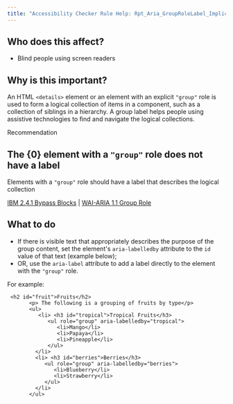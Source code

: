```yaml
---
title: "Accessibility Checker Rule Help: Rpt_Aria_GroupRoleLabel_Implicit"
---
```


<div className="toolHelp">
<Row>
<Column colLg={5} colMd={3} colSm={4} className="toolLeft">

## Who does this affect?

* Blind people using screen readers

## Why is this important?

An HTML `<details>` element or an element with an explicit `"group"` role is used to form a logical collection of items in a component, such as a collection of siblings in a hierarchy. A group label helps people using assistive technologies to find and navigate the logical collections.

</Column>
<Column colLg={11} colMd={5} colSm={4} className="toolMain">

<div id="locLevel" className="level-violation">Recommendation</div>

## The {0} element with a `"group"` role does not have a label
Elements with a `"group"` role should have a label that describes the logical collection

[IBM 2.4.1 Bypass Blocks](http://www.ibm.com/able/guidelines/ci162/bypass_blocks.html) | [WAI-ARIA 1.1 Group Role](https://www.w3.org/TR/wai-aria-1.1/#group)

<div id="locSnippet"></div>

## What to do

* If there is visible text that appropriately describes the purpose of the group content, set the element's `aria-labelledby` attribute to the `id` value of that text (example below);
* OR, use the `aria-label` attribute to add a label directly to the element with the `"group"` role.

For example:

```
 <h2 id="fruit">Fruits</h2>
       <p> The following is a grouping of fruits by type</p>
       <ul>
          <li> <h3 id="tropical">Tropical Fruits</h3>
             <ul role="group" aria-labelledby="tropical">
                <li>Mango</li>
                <li>Papaya</li>
                <li>Pineapple</li>
             </ul>
         </li>
         <li> <h3 id="berries">Berries</h3>
            <ul role="group" aria-labelledby="berries">
               <li>Blueberry</li>
               <li>Strawberry</li>
            </ul>
         </li>
       </ul>
```


</Column>
</Row>
</div>

